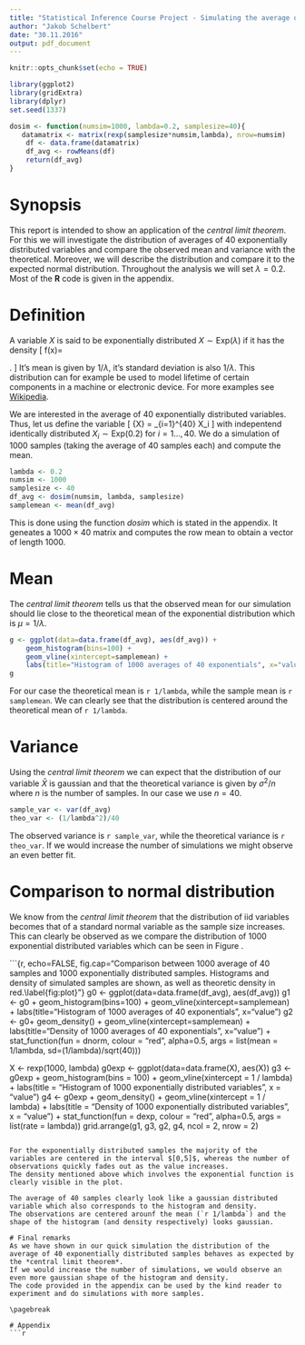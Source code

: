 ```yaml
---
title: "Statistical Inference Course Project - Simulating the average of 40 exponential distributed variables"
author: "Jakob Schelbert"
date: "30.11.2016"
output: pdf_document
---
```


```r
knitr::opts_chunk$set(echo = TRUE)

library(ggplot2)
library(gridExtra)
library(dplyr)
set.seed(1337)
```

```r
dosim <- function(numsim=1000, lambda=0.2, samplesize=40){
   datamatrix <- matrix(rexp(samplesize*numsim,lambda), nrow=numsim)
    df <- data.frame(datamatrix)
    df_avg <- rowMeans(df) 
    return(df_avg)
}
```

# Synopsis
This report is intended to show an application of the *central limit theorem*.
For this we will investigate the distribution of averages of 40 exponentially distributed variables and compare the observed mean and variance with the theoretical.
Moreover, we will describe the distribution and compare it to the expected normal distribution.
Throughout the analysis we will set $\lambda=0.2$.
Most of the **R** code is given in the appendix.


# Definition
A variable $X$ is said to be exponentially distributed $X\sim\mathrm{Exp}(\lambda)$ if it has the density
\[
f(x)=\begin{cases}
\lambda e^{-\lambda x} & x\geq 0\\
0 & x<0
\end{cases}.
\]
It's mean is given by $1/\lambda$, it's standard deviation is also $1/\lambda$.
This distribution can for example be used to model lifetime of certain components in a machine or electronic device.
For more examples see [Wikipedia](https://en.wikipedia.org/wiki/Exponential_distribution).

We are interested in the average of 40 exponentially distributed variables.
Thus, let us define the variable
\[
\bar{X} = \frac{1}{40}\sum_{i=1}^{40} X_i
\]
with indepentend identically distributed $X_i\sim\mathrm{Exp}(0.2)$ for $i=1\ldots,40$.
We do a simulation of 1000 samples (taking the average of 40 samples each) and compute the mean.
```r
lambda <- 0.2
numsim <- 1000
samplesize <- 40
df_avg <- dosim(numsim, lambda, samplesize)
samplemean <- mean(df_avg)
```
This is done using the function *dosim* which is stated in the appendix. 
It geneates a $1000\times40$ matrix and computes the row mean to obtain a vector of length 1000.

# Mean
The *central limit theorem* tells us that the observed mean for our simulation should lie close to the theoretical mean of the exponential distribution which is $\mu=1/\lambda$.

```r
g <- ggplot(data=data.frame(df_avg), aes(df_avg)) + 
    geom_histogram(bins=100) + 
    geom_vline(xintercept=samplemean) + 
    labs(title="Histogram of 1000 averages of 40 exponentials", x="value")
g
```

For our case the theoretical mean is `r 1/lambda`, while the sample mean is `r samplemean`.
We can clearly see that the distribution is centered around the theoretical mean of `r 1/lambda`.

# Variance
Using the *central limit theorem* we can expect that the distribution of our variable $\bar{X}$ is gaussian and that the theoretical variance is given by $\sigma^2/n$ where $n$ is the number of samples.
In our case we use $n=40$.
```r
sample_var <- var(df_avg)
theo_var <- (1/lambda^2)/40
```
The observed variance is `r sample_var`, while the theoretical variance is `r theo_var`.
If we would increase the number of simulations we might observe an even better fit.

# Comparison to normal distribution
We know from the *central limit theorem* that the distribution of iid variables becomes that of a standard normal variable as the sample size increases.
This can clearly be observed as we compare the distribution of 1000 exponential distributed variables which can be seen in Figure \ref{fig:plot}.

```{r, echo=FALSE, fig.cap="Comparison between 1000 average of 40 samples and 1000 exponentially distributed samples. Histograms and density of simulated samples are shown, as well as theoretic density in red.\\label{fig:plot}"}
g0 <- ggplot(data=data.frame(df_avg), aes(df_avg))
g1 <- g0  + 
    geom_histogram(bins=100) + 
    geom_vline(xintercept=samplemean) + 
    labs(title="Histogram of 1000 averages of 40 exponentials", x="value")
g2 <- g0+ 
    geom_density() + 
    geom_vline(xintercept=samplemean) + 
    labs(title="Density of 1000 averages of 40 exponentials", x="value") +
    stat_function(fun = dnorm, colour = "red", alpha=0.5, 
                  args = list(mean = 1/lambda, sd=(1/lambda)/sqrt(40)))

X <- rexp(1000, lambda)
g0exp <- ggplot(data=data.frame(X), aes(X))
g3 <- g0exp +
    geom_histogram(bins = 100) +
    geom_vline(xintercept = 1 / lambda) +
    labs(title = "Histogram of 1000 exponentially distributed variables", x = "value")
g4 <- g0exp +
    geom_density() +
    geom_vline(xintercept = 1 / lambda) +
    labs(title = "Density of 1000 exponentially distributed variables", x = "value") +
    stat_function(fun = dexp, colour = "red", alpha=0.5, args = list(rate = lambda))
    grid.arrange(g1, g3, g2, g4, ncol = 2, nrow = 2)
```

For the exponentially distributed samples the majority of the variables are centered in the interval $[0,5]$, whereas the number of observations quickly fades out as the value increases.
The density mentioned above which involves the exponential function is clearly visible in the plot.

The average of 40 samples clearly look like a gaussian distributed variable which also corresponds to the histogram and density.
The observations are centered arounf the mean (`r 1/lambda`) and the shape of the histogram (and density respectively) looks gaussian.

# Final remarks
As we have shown in our quick simulation the distribution of the average of 40 exponentially distributed samples behaves as expected by the *central limit theorem*.
If we would increase the number of simulations, we would observe an even more gaussian shape of the histogram and density.
The code provided in the appendix can be used by the kind reader to experiment and do simulations with more samples.

\pagebreak

# Appendix
```r
```
